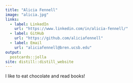 ```yaml
---
title: "Alicia Fennell"
image: "alicia.jpg"
links:
  - label: LinkedIn
    url: "https://www.linkedin.com/in/alicia-fennell/"
  - label: GitHub
    url: "https://github.com/aliciafennell"
  - label: Email
    url: "aliciafennell@bren.ucsb.edu"
output:
  postcards::jolla
site: distill::distill_website
---
```

 
I like to eat chocolate and read books!  
